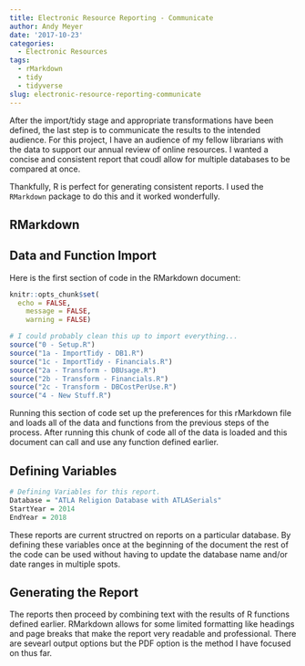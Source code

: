 ```yaml
---
title: Electronic Resource Reporting - Communicate
author: Andy Meyer
date: '2017-10-23'
categories:
  - Electronic Resources
tags:
  - rMarkdown
  - tidy
  - tidyverse
slug: electronic-resource-reporting-communicate
---
```

After the import/tidy stage and appropriate transformations have been defined, the last step is to communicate the results to the intended audience. For this project, I have an audience of my fellow librarians with the data to support our annual review of online resources. I wanted a concise and consistent report that coudl allow for multiple databases to be compared at once.

Thankfully, R is perfect for generating consistent reports. I used the ```RMarkdown``` package to do this and it worked wonderfully.

## RMarkdown

## Data and Function Import
Here is the first section of code in the RMarkdown document:
```r
knitr::opts_chunk$set(
  echo = FALSE,
	message = FALSE,
	warning = FALSE)

# I could probably clean this up to import everything...
source("0 - Setup.R")
source("1a - ImportTidy - DB1.R")
source("1c - ImportTidy - Financials.R")
source("2a - Transform - DBUsage.R")
source("2b - Transform - Financials.R")
source("2c - Transform - DBCostPerUse.R")
source("4 - New Stuff.R")
```
Running this section of code set up the preferences for this rMarkdown file and loads all of the data and functions from the previous steps of the process. After running this chunk of code all of the data is loaded and this document can call and use any function defined earlier.

## Defining Variables
```r
# Defining Variables for this report.
Database = "ATLA Religion Database with ATLASerials"
StartYear = 2014
EndYear = 2018
```
These reports are current structred on reports on a particular database. By defining these variables once at the beginning of the document the rest of the code can be used without having to update the database name and/or date ranges in multiple spots.

## Generating the Report

The reports then proceed by combining text with the results of R functions defined earlier. RMarkdown allows for some limited formatting like headings and page breaks that make the report very readable and professional. There are sevearl output options but the PDF option is the method I have focused on thus far.



